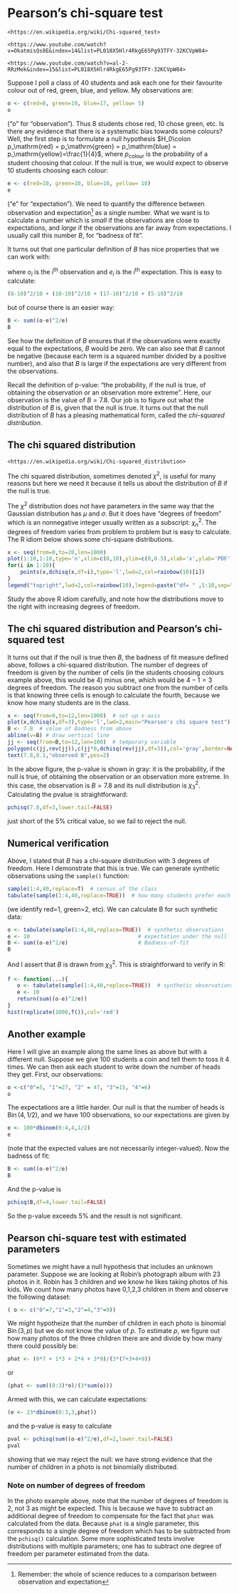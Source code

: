 # Pearson's chi-square test {#chisquare}

```block2
<https://en.wikipedia.org/wiki/Chi-squared_test>
```

```block2
<https://www.youtube.com/watch?v=OkatmisQs8E&index=14&list=PL018X5Hlr4RkgE65Pg93TFY-32KCVpW84>
```

```block2
<https://www.youtube.com/watch?v=al-2-RRzMek&index=15&list=PL018X5Hlr4RkgE65Pg93TFY-32KCVpW84>
```

Suppose I poll a class of 40 students and ask each one for their
favourite colour out of red, green, blue, and yellow.  My observations are:

```r
o <- c(red=8, green=10, blue=17, yellow= 5)
o
```

("o" for "observation").  Thus 8 students chose red, 10 chose green,
etc.  Is there any evidence that there is a systematic bias towards
some colours?  Well, the first step is to formulate a null hypothesis
$H_0\colon p_\mathrm{red} = p_\mathrm{green} = p_\mathrm{blue} =
p_\mathrm{yellow}=\frac{1}{4}$, where $p_\mathrm{colour}$ is the
probability of a student choosing that colour.  If the null is true,
we would expect to observe 10 students choosing each colour:

```r
e <- c(red=10, green=10, blue=10, yellow= 10)
e
```

("e" for "expectation").  We need to quantify the difference between
observation and expectation^[Remember: the whole of science reduces to
a comparison between observation and expectation] as a single number.
What we want is to calculate a number which is *small* if the
observations are close to expectations, and *large* if the
observations are far away from expectations.  I usually call this
number $B$, for "badness of fit".

It turns out that one particular definition of $B$ has nice properties
that we can work with:

\begin{equation}
B=\sum_i\frac{\left(e_i-o_i\right)^2}{e_i}
\end{equation}

where $o_i$ is the $i^\mathrm{th}$ observation and $e_i$ is the
$i^\mathrm{th}$ expectation.  This is easy to calculate:

```r
(8-10)^2/10 + (10-10)^2/10 + (17-10)^2/10 + (5-10)^2/10
```

but of course there is an easier way:

```r
B <- sum((o-e)^2/e)
B
```

See how the definition of $B$ ensures that if the observations were
exactly equal to the expectations, $B$ would be zero.  We can also see
that $B$ cannot be negative (because each term is a squared number
divided by a positive number), and also that $B$ is large if the
expectations are very different from the observations.

Recall the definition of p-value: "the probability, if the null is
true, of obtaining the observation or an observation more extreme".
Here, our observation is the value of $B=7.8$.  Our job is to figure
out what the distribution of $B$ is, given that the null is true.  It
turns out that the null distribution of $B$ has a pleasing
mathematical form, called the *chi-squared distribution*.

## The chi squared distribution

```block2
<https://en.wikipedia.org/wiki/Chi-squared_distribution>
```

The chi squared distribution, sometimes denoted $\chi^2$, is useful
for many reasons but here we need it because it tells us about the
distribution of $B$ if the null is true.

The $\chi^2$ distribution does not have parameters in the same way
that the Gaussian distribution has $\mu$ and $\sigma$.  But it does
have "degrees of freedom" which is an nonnegative integer usually
written as a subscript: $\chi^2_n$.  The degrees of freedom varies
from problem to problem but is easy to calculate.  The R idiom below
shows some chi-square distributions.

```r
x <- seq(from=0,to=20,len=1000)
plot(1:10,1:10,type='n',xlim=c(0,10),ylim=c(0,0.5),xlab='x',ylab='PDF',main='chi-squared distribution')
for(i in 1:10){
    points(x,dchisq(x,df=i),type='l',lwd=2,col=rainbow(10)[i])
}
legend("topright",lwd=2,col=rainbow(10),legend=paste("df= " ,1:10,sep=""))
```

Study the above R idiom carefully, and note how the distributions move
to the right with increasing degrees of freedom.

## The chi squared distribution and Pearson's chi-squared test

It turns out that if the null is true then $B$, the badness of fit
measure defined above, follows a chi-squared distribution.  The number
of degrees of freedom is given by the number of cells (in the students
choosing colours example above, this would be 4) minus one, which
would be $4-1=3$ degrees of freedom.  The reason you subtract one from
the number of cells is that knowing three cells is enough to calculate
the fourth, because we know how many students are in the class.


```r
x <- seq(from=0,to=12,len=1000)  # set up x-axis
plot(x,dchisq(x,df=3),type='l',lwd=2,main="Pearson's chi square test")  # setup axes
B <- 7.8  # value of Badness from above
abline(v=B) # draw vertical line
jj <- seq(from=B,to=12,len=100)  # temporary variable
polygon(c(jj,rev(jj)),c(jj*0,dchisq(rev(jj),df=3)),col='gray',border=NA)  #shade pvalue
text(7.8,0.1,"observed B",pos=2)  
```

In the above figure, the p-value is shown in gray: it is the
probability, if the null is true, of obtaining the observation or an
observation more extreme.  In this case, the observation is $B=7.8$
and its null distribution is $\chi^2_3$.  Calculating the pvalue is straightforward:

```r
pchisq(7.8,df=3,lower.tail=FALSE)
```

just short of the 5\% critical value, so we fail to reject the null.

## Numerical verification

Above, I stated that $B$ has a chi-square distribution with 3 degrees
of freedom.  Here I demonstrate that this is true.  We can generate
synthetic observations using the ```sample()``` function:


```r
sample(1:4,40,replace=T)  # census of the class
tabulate(sample(1:4,40,replace=TRUE))  # how many students prefer each colour

```

(we identify red=1, green=2, etc).  We can calculate B for such
synthetic data:

```r
o <- tabulate(sample(1:4,40,replace=TRUE))  # synthetic observations
e <- 10                                  # expectation under the null
B <- sum((o-e)^2/e)                      # Badness-of-fit
B
```

And I assert that $B$ is drawn from $\chi^2_3$.  This is straightforward to verify in R:

```r
f <- function(...){
   o <- tabulate(sample(1:4,40,replace=TRUE))  # synthetic observations
   e <- 10
   return(sum((o-e)^2/e))
}
hist(replicate(1000,f()),col='red')
```


## Another example

Here I will give an example along the same lines as above but with a
different null.  Suppose we give 100 students a coin and tell them to
toss it 4 times.  We can then ask each student to write down the
number of heads they get.   First, our observations:

```r
o <-c("0"=5, "1"=27, "2" = 47, "3"=15, "4"=6)
o
```

The expectations are a little harder.  Our null is that the number of
heads is $\operatorname{Bin}(4,1/2)$, and we have 100 observations, so our expectations are given by

```r
e <- 100*dbinom(0:4,4,1/2)
e
```

(note that the expected values are not necessarily integer-valued).
Now the badness of fit:

```r
B <- sum((o-e)^2/e)
B
```

And the p-value is


```r
pchisq(B,df=4,lower.tail=FALSE)
```

So the p-value exceeds 5\% and the result is not significant.


## Pearson chi-square test with estimated parameters

Sometimes we might have a null hypothesis that includes an unknown
parameter.  Suppose we are looking at Robin's photograph album with 23
photos in it.  Robin has 3 children and we know he likes taking photos
of his kids.  We count how many photos have 0,1,2,3 children in them
and observe the following dataset:


```r
( o <- c("0"=7,"1"=3,"2"=4,"3"=9))
```

We might hypotheize that the number of children in each photo is
binomial $\operatorname{Bin}(3,p)$ but we do not know the value of
$p$.  To estimate $p$, we figure out how many photos of the three
children there are and divide by how many there could possibly be:

```r
phat <- (0*7 + 1*3 + 2*4 + 3*9)/(3*(7+3+4+9))
```

or

```r
(phat <- sum((0:3)*o)/(3*sum(o)))
```

Armed with this, we can calculate expectations:

```r
(e <- 23*dbinom(0:3,3,phat))
```

and the p-value is easy to calculate

```r
pval <- pchisq(sum((o-e)^2/e),df=2,lower.tail=FALSE)
pval
```

showing that we may reject the null: we have strong evidence that the
number of children in a photo is not binomially distributed.

###  Note on number of degrees of freedom

In the photo example above, note that the number of degrees of freedom
is 2, not 3 as might be expected.  This is because we have to subtract
an additional degree of freedom to compensate for the fact that
```phat``` was calculated from the data.  Because ```phat``` is a
single parameter, this corresponds to a single degree of freedom which
has to be subtracted from the ```pchisq()``` calculation.  Some more
sophisticated tests involve distributions with multiple parameters;
one has to subtract one degree of freedom per parameter estimated from
the data.
